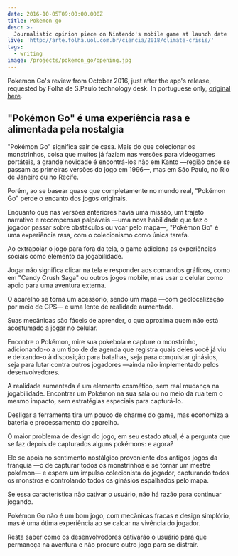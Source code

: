 ```yaml
---
date: 2016-10-05T09:00:00.000Z
title: Pokemon go
desc: >-
  Journalistic opinion piece on Nintendo's mobile game at launch date
live: 'http://arte.folha.uol.com.br/ciencia/2018/climate-crisis/'
tags:
  - writing
image: /projects/pokemon_go/opening.jpg
---
```


Pokemon Go's review from October 2016, just after the app's release, requested by Folha de S.Paulo technology desk. In portuguese only, [original here](https://www1.folha.uol.com.br/mercado/2016/08/1799155-pokemon-go-e-uma-experiencia-rasa-e-alimentada-pela-nostalgia.shtml).

## "Pokémon Go" é uma experiência rasa e alimentada pela nostalgia

"Pokémon Go" significa sair de casa. Mais do que colecionar os monstrinhos, coisa que muitos já faziam nas versões para videogames portáteis, a grande novidade é encontrá-los não em Kanto —região onde se passam as primeiras versões do jogo em 1996—, mas em São Paulo, no Rio de Janeiro ou no Recife.

Porém, ao se basear quase que completamente no mundo real, "Pokémon Go" perde o encanto dos jogos originais.

Enquanto que nas versões anteriores havia uma missão, um trajeto narrativo e recompensas palpáveis —uma nova habilidade que faz o jogador passar sobre obstáculos ou voar pelo mapa—, "Pokémon Go" é uma experiência rasa, com o colecionismo como única tarefa.

Ao extrapolar o jogo para fora da tela, o game adiciona as experiências sociais como elemento da jogabilidade.

Jogar não significa clicar na tela e responder aos comandos gráficos, como em "Candy Crush Saga" ou outros jogos mobile, mas usar o celular como apoio para uma aventura externa.

O aparelho se torna um acessório, sendo um mapa —com geolocalização por meio de GPS— e uma lente de realidade aumentada.

Suas mecânicas são fáceis de aprender, o que aproxima quem não está acostumado a jogar no celular.

Encontre o Pokémon, mire sua pokebola e capture o monstrinho, adicionando-o a um tipo de de agenda que registra quais deles você já viu e deixando-o à disposição para batalhas, seja para conquistar ginásios, seja para lutar contra outros jogadores —ainda não implementado pelos desenvolvedores.

A realidade aumentada é um elemento cosmético, sem real mudança na jogabilidade. Encontrar um Pokémon na sua sala ou no meio da rua tem o mesmo impacto, sem estratégias especiais para capturá-lo.

Desligar a ferramenta tira um pouco de charme do game, mas economiza a bateria e processamento do aparelho.

O maior problema de design do jogo, em seu estado atual, é a pergunta que se faz depois de capturados alguns pokémons: e agora?

Ele se apoia no sentimento nostálgico proveniente dos antigos jogos da franquia —o de capturar todos os monstrinhos e se tornar um mestre pokémon— e espera um impulso colecionista do jogador, capturando todos os monstros e controlando todos os ginásios espalhados pelo mapa.

Se essa característica não cativar o usuário, não há razão para continuar jogando.

Pokémon Go não é um bom jogo, com mecânicas fracas e design simplório, mas é uma ótima experiência ao se calcar na vivência do jogador.

Resta saber como os desenvolvedores cativarão o usuário para que permaneça na aventura e não procure outro jogo para se distrair.
